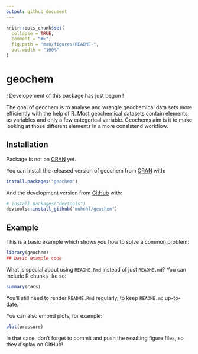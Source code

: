 ```yaml
---
output: github_document
---
```


<!-- README.md is generated from README.Rmd. Please edit that file -->

```r
knitr::opts_chunk$set(
  collapse = TRUE,
  comment = "#>",
  fig.path = "man/figures/README-",
  out.width = "100%"
)
```

# geochem

<!-- badges: start -->
<!-- badges: end -->

! Developement of this package has just begun !


The goal of geochem is to analyse and wrangle geochemical data sets more efficiently with the help of R. Most geochemical datasets contain elements as variables and only a few categorical variable. Geochems aim is it to make looking at those different elements in a more consistend workflow. 

## Installation

Package is not on [CRAN](https://CRAN.R-project.org) yet.

You can install the released version of geochem from [CRAN](https://CRAN.R-project.org) with:

``` r
install.packages("geochem")
```

And the development version from [GitHub](https://github.com/) with:

``` r
# install.packages("devtools")
devtools::install_github("muhohl/geochem")
```
## Example

This is a basic example which shows you how to solve a common problem:

```r
library(geochem)
## basic example code
```

What is special about using `README.Rmd` instead of just `README.md`? You can include R chunks like so:

```r
summary(cars)
```

You'll still need to render `README.Rmd` regularly, to keep `README.md` up-to-date.

You can also embed plots, for example:

```r
plot(pressure)
```

In that case, don't forget to commit and push the resulting figure files, so they display on GitHub!
